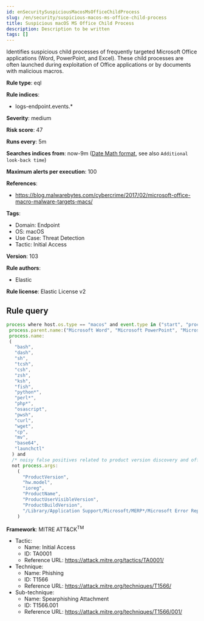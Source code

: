 ```yaml
---
id: enSecuritySuspiciousMacosMsOfficeChildProcess
slug: /en/security/suspicious-macos-ms-office-child-process
title: Suspicious macOS MS Office Child Process
description: Description to be written
tags: []
---
```


<div id="suspicious-macos-ms-office-child-process"></div>

Identifies suspicious child processes of frequently targeted Microsoft Office applications (Word, PowerPoint, and Excel). These child processes are often launched during exploitation of Office applications or by documents with malicious macros.

**Rule type**: eql

**Rule indices**: 

* logs-endpoint.events.*

**Severity**: medium

**Risk score**: 47

**Runs every**: 5m

**Searches indices from**: now-9m ([Date Math format](((ref))/common-options.html#date-math), see also <DocLink id="enSecurityRulesUiCreate" section="set-the-rules-schedule">`Additional look-back time`</DocLink>)

**Maximum alerts per execution**: 100

**References**: 

* https://blog.malwarebytes.com/cybercrime/2017/02/microsoft-office-macro-malware-targets-macs/

**Tags**: 

* Domain: Endpoint
* OS: macOS
* Use Case: Threat Detection
* Tactic: Initial Access

**Version**: 103

**Rule authors**: 

* Elastic

**Rule license**: Elastic License v2

## Rule query

```js
process where host.os.type == "macos" and event.type in ("start", "process_started") and
 process.parent.name:("Microsoft Word", "Microsoft PowerPoint", "Microsoft Excel") and
 process.name:
 (
   "bash",
   "dash",
   "sh",
   "tcsh",
   "csh",
   "zsh",
   "ksh",
   "fish",
   "python*",
   "perl*",
   "php*",
   "osascript",
   "pwsh",
   "curl",
   "wget",
   "cp",
   "mv",
   "base64",
   "launchctl"
  ) and
  /* noisy false positives related to product version discovery and office errors reporting */
  not process.args:
    (
      "ProductVersion",
      "hw.model",
      "ioreg",
      "ProductName",
      "ProductUserVisibleVersion",
      "ProductBuildVersion",
      "/Library/Application Support/Microsoft/MERP*/Microsoft Error Reporting.app/Contents/MacOS/Microsoft Error Reporting"
    )

```

**Framework**: MITRE ATT&CK<sup>TM</sup>

* Tactic:
    * Name: Initial Access
    * ID: TA0001
    * Reference URL: https://attack.mitre.org/tactics/TA0001/
* Technique:
    * Name: Phishing
    * ID: T1566
    * Reference URL: https://attack.mitre.org/techniques/T1566/
* Sub-technique:
    * Name: Spearphishing Attachment
    * ID: T1566.001
    * Reference URL: https://attack.mitre.org/techniques/T1566/001/

